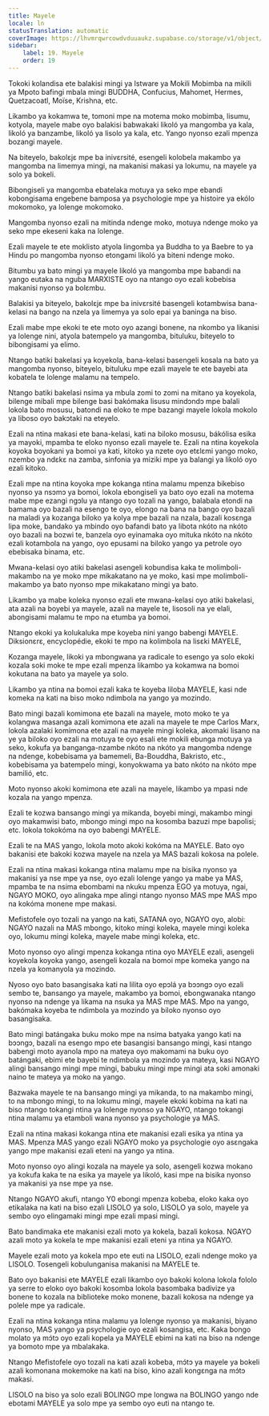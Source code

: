 ```yaml
---
title: Mayele
locale: ln
statusTranslation: automatic
coverImage: https://lhvmrqwrcowdvduuaukz.supabase.co/storage/v1/object/public/strapi-uploads/small_cover-educacion-fundamental.webp-2d51a7828a2b1309555be27f7e2a61a0.webp
sidebar:
    label: 19. Mayele
    order: 19
---
```

Tokoki kolandisa ete balakisi mingi ya Istware ya Mokili Mobimba na mikili ya Mpoto bafingi mbala mingi BUDDHA, Confucius, Mahomet, Hermes, Quetzacoatl, Moïse, Krishna, etc.

Likambo ya kokamwa te, tomoni mpe na motema moko mobimba, lisumu, kotyola, mayele mabe oyo balakisi babwakaki likoló ya mangomba ya kala, likoló ya banzambe, likoló ya lisolo ya kala, etc. Yango nyonso ezali mpenza bozangi mayele.

Na biteyelo, bakolɛjɛ mpe ba inivɛrsité, esengeli kolobela makambo ya mangomba na limemya mingi, na makanisi makasi ya lokumu, na mayele ya solo ya bokeli.

Bibongiseli ya mangomba ebatelaka motuya ya seko mpe ebandi kobongisama engebene bamposa ya psychologie mpe ya histoire ya ekólo mokomoko, ya lolenge mokomoko.

Mangomba nyonso ezali na mitinda ndenge moko, motuya ndenge moko ya seko mpe ekeseni kaka na lolenge.

Ezali mayele te ete moklisto atyola lingomba ya Buddha to ya Baebre to ya Hindu po mangomba nyonso etongami likoló ya biteni ndenge moko.

Bitumbu ya bato mingi ya mayele likoló ya mangomba mpe babandi na yango eutaka na nguba MARXISTE oyo na ntango oyo ezali kobebisa makanisi nyonso ya bolɛmbu.

Balakisi ya biteyelo, bakolɛjɛ mpe ba inivɛrsité basengeli kotambwisa bana-kelasi na bango na nzela ya limemya ya solo epai ya baninga na biso.

Ezali mabe mpe ekoki te ete moto oyo azangi bonene, na nkombo ya likanisi ya lolenge nini, atyola batempelo ya mangomba, bituluku, biteyelo to bibongisami ya elimo.

Ntango batiki bakelasi ya koyekola, bana-kelasi basengeli kosala na bato ya mangomba nyonso, biteyelo, bituluku mpe ezali mayele te ete bayebi ata kobatela te lolenge malamu na tempelo.

Ntango batiki bakelasi nsima ya mbula zomi to zomi na mitano ya koyekola, bilenge mibali mpe bilenge basi bakómaka lisusu mindɔndɔ mpe balali lokola bato mosusu, batondi na eloko te mpe bazangi mayele lokola mokolo ya liboso oyo bakɔtaki na eteyelo.

Ezali na ntina makasi ete bana-kelasi, kati na biloko mosusu, bákólisa esika ya mayoki, mpamba te eloko nyonso ezali mayele te. Ezali na ntina koyekola koyoka boyokani ya bomoi ya kati, kitoko ya nzete oyo etɛlɛmi yango moko, nzembo ya ndɛkɛ na zamba, sinfonia ya miziki mpe ya balangi ya likoló oyo ezali kitoko.

Ezali mpe na ntina koyoka mpe kokanga ntina malamu mpenza bikebiso nyonso ya nsɔmɔ ya bomoi, lokola ebongiseli ya bato oyo ezali na motema mabe mpe ezangi ngɔlu ya ntango oyo tozali na yango, balabala etondi na bamama oyo bazali na esengo te oyo, elongo na bana na bango oyo bazali na maladi ya kozanga biloko ya kolya mpe bazali na nzala, bazali kosɛnga lipa moke, bandako ya mbindo oyo bafandi bato ya libota nkóto na nkóto oyo bazali na bozwi te, banzela oyo eyinamaka oyo mituka nkóto na nkóto ezali kotambola na yango, oyo epusami na biloko yango ya petrole oyo ebebisaka binama, etc.

Mwana-kelasi oyo atiki bakelasi asengeli kobundisa kaka te molimboli-makambo na ye moko mpe mikakatano na ye moko, kasi mpe molimboli-makambo ya bato nyonso mpe mikakatano mingi ya bato.

Likambo ya mabe koleka nyonso ezali ete mwana-kelasi oyo atiki bakelasi, ata azali na boyebi ya mayele, azali na mayele te, lisosoli na ye elali, abongisami malamu te mpo na etumba ya bomoi.

Ntango ekoki ya kolukaluka mpe koyeba nini yango babengi MAYELE. Diksionɛrɛ, encyclopédie, ekoki te mpo na kolimbola na lisɛki MAYELE,

Kozanga mayele, likoki ya mbongwana ya radicale to esengo ya solo ekoki kozala soki moke te mpe ezali mpenza likambo ya kokamwa na bomoi kokutana na bato ya mayele ya solo.

Likambo ya ntina na bomoi ezali kaka te koyeba liloba MAYELE, kasi nde komeka na kati na biso moko ndimbola na yango ya mozindo.

Bato mingi bazali komimona ete bazali na mayele, moto moko te ya kolangwa masanga azali komimona ete azali na mayele te mpe Carlos Marx, lokola azalaki komimona ete azali na mayele mingi koleka, akomaki lisano na ye ya biloko oyo ezali na motuya te oyo esali ete mokili ebunga motuya ya seko, kokufa ya banganga-nzambe nkóto na nkóto ya mangomba ndenge na ndenge, kobebisama ya bamemeli, Ba-Bouddha, Bakristo, etc., kobebisama ya batempelo mingi, konyokwama ya bato nkóto na nkóto mpe bamilió, etc.

Moto nyonso akoki komimona ete azali na mayele, likambo ya mpasi nde kozala na yango mpenza.

Ezali te kozwa bansango mingi ya mikanda, boyebi mingi, makambo mingi oyo makamwisi bato, mbongo mingi mpo na kosomba bazuzi mpe bapolisi; etc. lokola tokokóma na oyo babengi MAYELE.

Ezali te na MAS yango, lokola moto akoki kokóma na MAYELE. Bato oyo bakanisi ete bakoki kozwa mayele na nzela ya MAS bazali kokosa na polele.

Ezali na ntina makasi kokanga ntina malamu mpe na bisika nyonso ya makanisi ya nse mpe ya nse, oyo ezali lolenge yango ya mabe ya MAS, mpamba te na nsima ebombami na nkuku mpenza EGO ya motuya, ngai, NGAYO MOKO, oyo alingaka mpe alingi ntango nyonso MAS mpe MAS mpo na kokóma monene mpe makasi.

Mefistofele oyo tozali na yango na kati, SATANA oyo, NGAYO oyo, alobi: NGAYO nazali na MAS mbongo, kitoko mingi koleka, mayele mingi koleka oyo, lokumu mingi koleka, mayele mabe mingi koleka, etc.

Moto nyonso oyo alingi mpenza kokanga ntina oyo MAYELE ezali, asengeli koyekola koyoka yango, asengeli kozala na bomoi mpe komeka yango na nzela ya komanyola ya mozindo.

Nyoso oyo bato basangisaka kati na lilita oyo epɔlá ya bɔɔngɔ oyo ezali sembo te, bansango ya mayele, makambo ya bomoi, ebongwanaka ntango nyonso na ndenge ya likama na nsuka ya MAS mpe MAS. Mpo na yango, bakómaka koyeba te ndimbola ya mozindo ya biloko nyonso oyo basangisaka.

Bato mingi batángaka buku moko mpe na nsima batyaka yango kati na bɔɔngɔ, bazali na esengo mpo ete basangisi bansango mingi, kasi ntango babengi moto ayanola mpo na mateya oyo makomami na buku oyo batángaki, ebimi ete bayebi te ndimbola ya mozindo ya mateya, kasi NGAYO alingi bansango mingi mpe mingi, babuku mingi mpe mingi ata soki amonaki naino te mateya ya moko na yango.

Bazwaka mayele te na bansango mingi ya mikanda, to na makambo mingi, to na mbongo mingi, to na lokumu mingi, mayele ekoki kobima na kati na biso ntango tokangi ntina ya lolenge nyonso ya NGAYO, ntango tokangi ntina malamu ya etamboli wana nyonso ya psychologie ya MAS.

Ezali na ntina makasi kokanga ntina ete makanisi ezali esika ya ntina ya MAS. Mpenza MAS yango ezali NGAYO moko ya psychologie oyo asɛngaka yango mpe makanisi ezali eteni na yango ya ntina.

Moto nyonso oyo alingi kozala na mayele ya solo, asengeli kozwa mokano ya kokufa kaka te na esika ya mayele ya likoló, kasi mpe na bisika nyonso ya makanisi ya nse mpe ya nse.

Ntango NGAYO akufi, ntango Y0 ebongi mpenza kobeba, eloko kaka oyo etikalaka na kati na biso ezali LISOLO ya solo, LISOLO ya solo, mayele ya sembo oyo elingamaki mingi mpe ezali mpasi mingi.

Bato bandimaka ete makanisi ezali moto ya kokela, bazali kokosa. NGAYO azali moto ya kokela te mpe makanisi ezali eteni ya ntina ya NGAYO.

Mayele ezali moto ya kokela mpo ete euti na LISOLO, ezali ndenge moko ya LISOLO. Tosengeli kobulunganisa makanisi na MAYELE te.

Bato oyo bakanisi ete MAYELE ezali likambo oyo bakoki kolona lokola fololo ya serre to eloko oyo bakoki kosomba lokola basombaka badivize ya bonene to kozala na biblioteke moko monene, bazali kokosa na ndenge ya polele mpe ya radicale.

Ezali na ntina kokanga ntina malamu ya lolenge nyonso ya makanisi, biyano nyonso, MAS yango ya psychologie oyo ezali kosangisa, etc. Kaka bongo molato ya mɔ́tɔ oyo ezali kopela ya MAYELE ebimi na kati na biso na ndenge ya bomoto mpe ya mbalakaka.

Ntango Mefistofele oyo tozali na kati azali kobeba, mɔ́tɔ ya mayele ya bokeli azali komonana mokemoke na kati na biso, kino azali kongɛnga na mɔ́tɔ makasi.

LISOLO na biso ya solo ezali BOLINGO mpe longwa na BOLINGO yango nde ebotami MAYELE ya solo mpe ya sembo oyo euti na ntango te.

